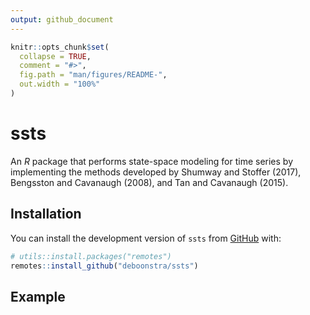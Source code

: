 ```yaml
---
output: github_document
---
```


<!-- README.md is generated from README.Rmd. Please edit that file -->

```r
knitr::opts_chunk$set(
  collapse = TRUE,
  comment = "#>",
  fig.path = "man/figures/README-",
  out.width = "100%"
)
```

# ssts

<!-- badges: start -->
<!-- badges: end -->

An *R* package that performs state-space modeling for time series by implementing the methods developed by Shumway and Stoffer (2017), Bengsston and Cavanaugh (2008), and Tan and Cavanaugh (2015).

## Installation

You can install the development version of `ssts` from [GitHub](https://github.com/deboonstra/ssts) with:

``` r
# utils::install.packages("remotes")
remotes::install_github("deboonstra/ssts")
```

## Example
